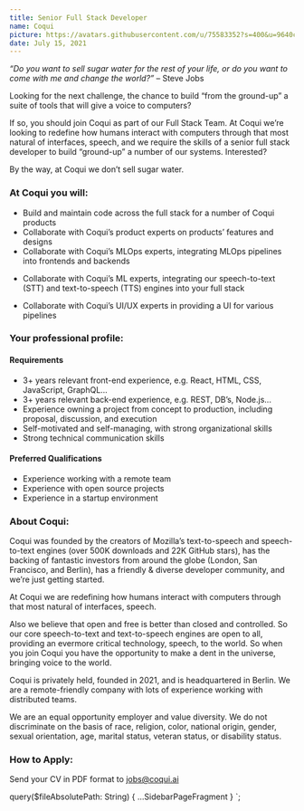 ```yaml
---
title: Senior Full Stack Developer
name: Coqui
picture: https://avatars.githubusercontent.com/u/75583352?s=400&u=9640c480b84c161c8976d1ebbf2ec3f803f9d82e&v=4
date: July 15, 2021
---
```



_“Do you want to sell sugar water for the rest of your life, or do you want to come with me and change the world?”_
– Steve Jobs

Looking for the next challenge, the chance to build “from the ground-up” a suite of tools that will give a voice
to computers?

If so, you should join Coqui as part of our Full Stack Team. At Coqui we’re looking to redefine how humans interact
with computers through that most natural of interfaces, speech, and we require the skills of a senior full stack
developer to build “ground-up” a number of our systems. Interested?

By the way, at Coqui we don’t sell sugar water.

<!-- markdownlint-disable no-trailing-punctuation -->

### At Coqui you will:

- Build and maintain code across the full stack for a number of Coqui products
- Collaborate with Coqui’s product experts on products’ features and designs
- Collaborate with Coqui’s MLOps experts, integrating MLOps pipelines into frontends and backends
<!-- markdownlint-disable line-length -->
- Collaborate with Coqui’s ML experts, integrating our speech-to-text (STT) and text-to-speech (TTS) engines into your full stack
<!-- markdownlint-enable line-length -->
- Collaborate with Coqui’s UI/UX experts in providing a UI for various pipelines

### Your professional profile:

#### Requirements

- 3+ years relevant front-end experience, e.g. React, HTML, CSS, JavaScript, GraphQL...
- 3+ years relevant back-end experience, e.g. REST, DB’s, Node.js...
- Experience owning a project from concept to production, including proposal, discussion, and execution
- Self-motivated and self-managing, with strong organizational skills
- Strong technical communication skills

#### Preferred Qualifications

- Experience working with a remote team
- Experience with open source projects
- Experience in a startup environment

### About Coqui:

Coqui was founded by the creators of Mozilla’s text-to-speech and speech-to-text engines (over 500K downloads and
22K GitHub stars), has the backing of fantastic investors from around the globe (London, San Francisco, and Berlin),
has a friendly & diverse developer community, and we’re just getting started.

At Coqui we are redefining how humans interact with computers through that most natural of interfaces, speech.

Also we believe that open and free is better than closed and controlled. So our core speech-to-text and text-to-speech
engines are open to all, providing an evermore critical technology, speech, to the world. So when you join Coqui
you have the opportunity to make a dent in the universe, bringing voice to the world.

Coqui is privately held, founded in 2021, and is headquartered in Berlin. We are a remote-friendly company with lots
of experience working with distributed teams.

We are an equal opportunity employer and value diversity. We do not discriminate on the basis of race, religion,
color, national origin, gender, sexual orientation, age, marital status, veteran status, or disability status.

### How to Apply:

Send your CV in PDF format to jobs@coqui.ai

<!-- markdownlint-enable line-length -->

  query($fileAbsolutePath: String) {
    ...SidebarPageFragment
  }
`;
